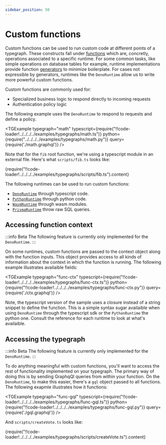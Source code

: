```yaml
---
sidebar_position: 50
---
```



# Custom functions

Custom functions can be used to run custom code at different points of a typegraph. 
These constructs fall under [functions](/docs/concepts/mental-model#functions) which are, concretly, operations associated to a specific runtime.
For some common tasks, like simple operations on database tables for example, runtime implementations provide function [generators](/docs/reference/runtimes/prisma#generators) to minimize boilerplate.
For cases not expressible by generators, runtimes like the `DenoRuntime` allow us to write more powerful custom functions.

Custom functions are commonly used for:

- Specialized business logic to respond directly to incoming requests
- Authentication policy logic

The following example uses the `DenoRuntime` to respond to requests and define a policy.

<TGExample 
  typegraph="math"
  typescript={require("!!code-loader!../../../../examples/typegraphs/math.ts")}
  python={require("../../../../examples/typegraphs/math.py")}
  query={require('./math.graphql')}
  />

Note that for the `fib` root function, we're using a typescript module in an external file.
Here's what `scripts/fib.ts` looks like:

<CodeBlock language="typescript">
  {require("!!code-loader!../../../../examples/typegraphs/scripts/fib.ts").content}
</CodeBlock>

The following runtimes can be used to run custom functions:
- [`DenoRuntime`](/docs/reference/runtimes/deno/) through typescript code.
- [`PythonRuntime`](/docs/reference/runtimes/python/) through python code.
- [`WasmRuntime`](/docs/reference/runtimes/wasm/) through wasm modules.
- [`PrismaRuntime`](/docs/reference/runtimes/prisma/) throw raw SQL queries.

## Accessing function context

:::info Beta
The following feature is currently only implemented for the `DenoRuntime`.
:::

On some runtimes, custom functions are passed to the context object along with the function inputs.
This object provides access to all kinds of information about the context in which the function is running.
The following example illustrates availaible fields:

<TGExample 
  typegraph="func-ctx"
  typescript={require("!!code-loader!../../../../examples/typegraphs/func-ctx.ts")}
  python={require("!!code-loader!../../../../examples/typegraphs/func-ctx.py")}
  query={require('./ctx.graphql')}
  />

Note, the typescript version of the sample uses a closure instead of a string snippet to define the function.
This is a simple syntax sugar availaible when using `DenoRuntime` through the typescript sdk or the `PythonRuntime` the python one.
Consult the reference for each runtime to look at what's availaible.

## Accessing the typegraph

:::info Beta
The following feature is currently only implemented for the `DenoRuntime`.
:::

To do anything meaningful with custom functions, you'll want to access the rest of functionality implemented on your typegraph.
The primary way of doing this is by sending GraphqQl queries from within your function.
On the `DenoRuntime`, to make this easier, there's a `gql` object passed to all functions.
The following exapmle illustrates how it functions:

<TGExample 
  typegraph="func-gql"
  typescript={require("!!code-loader!../../../../examples/typegraphs/func-gql.ts")}
  python={require("!!code-loader!../../../../examples/typegraphs/func-gql.py")}
  query={require('./gql.graphql')}
  />


And `scripts/createVote.ts` looks like:

<CodeBlock language="typescript">
  {require("!!code-loader!../../../../examples/typegraphs/scripts/createVote.ts").content}
</CodeBlock>
